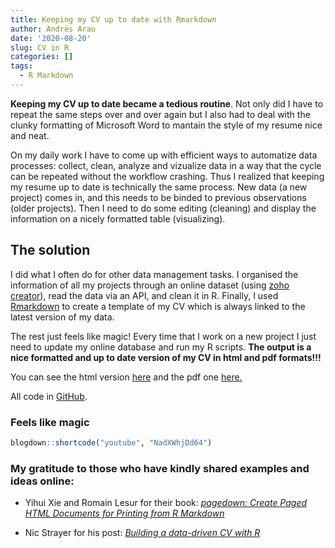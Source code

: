 ```yaml
---
title: Keeping my CV up to date with Rmarkdown
author: Andrés Arau
date: '2020-08-20'
slug: CV in R
categories: []
tags:
  - R Markdown
---
```


**Keeping my CV up to date became a tedious routine**. Not only did I have to repeat the same steps over and over again but I also had to deal with the clunky formatting of Microsoft Word to mantain the style of my resume nice and neat.

On my daily work I have to come up with efficient ways to automatize data processes: collect, clean, analyze and vizualize data in a way that the cycle can be repeated without the workflow crashing. Thus I realized that keeping my resume up to date is technically the same process. New data (a new project) comes in, and this needs to be binded to previous observations (older projects). Then I need to do some editing (cleaning) and display the information on a nicely formatted table (visualizing).

## The solution

I did what I often do for other data management tasks. I organised the information of all my projects through an online dataset (using [zoho creator](https://www.zoho.com/creator/index1.html)), read the data via an API, and clean it in R. Finally, I used [Rmarkdown](https://www.zoho.com/creator/index1.html) to create a template of my CV which is always linked to the latest version of my data. 

The rest just feels like magic! Every time that I work on a new project I just need to update my online database and run my R scripts. **The output is a nice formatted and up to date version of my CV in html and pdf formats!!!**




You can see the html version <a href="https://htmlpreview.github.io/?https://github.com/araupontones/CV/blob/master/Andres_Arau.html" target="_blank">here</a> and the pdf one [here.](https://github.com/araupontones/CV/blob/master/Jaime%20Andr%C3%A9s%20Arau%20Pontones.pdf?raw=TRUE)



All code in <a href="https://github.com/araupontones/CV" target="_blank">GitHub</a>.


### Feels like magic

```r
blogdown::shortcode("youtube", "NadXWhjDd64")
```

### My gratitude to those who have kindly shared examples and ideas online:

- Yihui Xie and Romain Lesur for their book: [_pagedown: Create Paged HTML Documents for Printing from R Markdown_](https://pagedown.rbind.io/)


- Nic Strayer for his post: [_Building a data-driven CV with R_](https://livefreeordichotomize.com/2019/09/04/building_a_data_driven_cv_with_r/)


